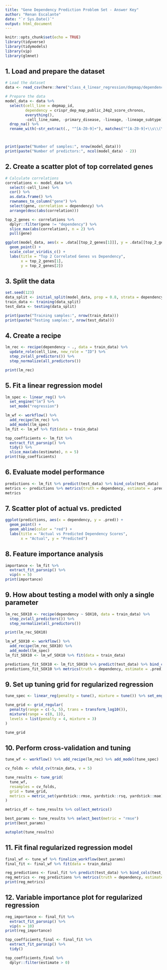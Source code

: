 ```yaml
---
title: "Gene Dependency Prediction Problem Set - Answer Key"
author: "Renan Escalante"
date: "`r Sys.Date()`"
output: html_document
---
```


```r
knitr::opts_chunk$set(echo = TRUE)
library(tidyverse)
library(tidymodels)
library(vip)
library(glmnet)
```

## 1. Load and prepare the dataset

```r
# Load the dataset
data <- read_csv(here::here("class_4_linear_regression/depmap/dependency_score_to_predict.csv"))

# Prepare the data
model_data <- data %>%
  select(cell_line = depmap_id, 
         dependency = crispr_dep_map_public_24q2_score_chronos, 
         everything(), 
         -cell_line_name, -primary_disease, -lineage, -lineage_subtype) %>%
  drop_na() %>%
  rename_with(~str_extract(., "^[A-Z0-9]+"), matches("^[A-Z0-9]+\\s\\(\\d+\\)$"))



print(paste("Number of samples:", nrow(model_data)))
print(paste("Number of predictors:", ncol(model_data) - 2))
```

## 2. Create a scatter plot of top correlated genes

```r
# Calculate correlations
correlations <- model_data %>%
  select(-cell_line) %>%
  cor() %>%
  as.data.frame() %>%
  rownames_to_column("gene") %>%
  select(gene, correlation = dependency) %>%
  arrange(desc(abs(correlation)))

top_2_genes <- correlations %>% 
  dplyr::filter(gene != "dependency") %>% 
  slice_max(abs(correlation), n = 2) %>% 
  pull(gene)

ggplot(model_data, aes(x = .data[[top_2_genes[1]]], y = .data[[top_2_genes[2]]], color = dependency)) +
  geom_point() +
  scale_color_viridis_c() +
  labs(title = "Top 2 Correlated Genes vs Dependency",
       x = top_2_genes[1],
       y = top_2_genes[2])
```

## 3. Split the data

```r
set.seed(123)
data_split <- initial_split(model_data, prop = 0.8, strata = dependency)
train_data <- training(data_split)
test_data <- testing(data_split)

print(paste("Training samples:", nrow(train_data)))
print(paste("Testing samples:", nrow(test_data)))
```

## 4. Create a recipe

```r
lm_rec <- recipe(dependency ~ ., data = train_data) %>%
  update_role(cell_line, new_role = "ID") %>%
  step_zv(all_predictors()) %>%
  step_normalize(all_predictors())

print(lm_rec)
```

## 5. Fit a linear regression model

```r
lm_spec <- linear_reg() %>% 
  set_engine("lm") %>% 
  set_mode("regression")

lm_wf <- workflow() %>% 
  add_recipe(lm_rec) %>% 
  add_model(lm_spec)
lm_fit <- lm_wf %>% fit(data = train_data)

top_coefficients <- lm_fit %>%
  extract_fit_parsnip() %>%
  tidy() %>%
  slice_max(abs(estimate), n = 5)
print(top_coefficients)
```

## 6. Evaluate model performance

```r
predictions <- lm_fit %>% predict(test_data) %>% bind_cols(test_data)
metrics <- predictions %>% metrics(truth = dependency, estimate = .pred)
metrics
```

## 7. Scatter plot of actual vs. predicted

```r
ggplot(predictions, aes(x = dependency, y = .pred)) +
  geom_point() +
  geom_abline(color = "red") +
  labs(title = "Actual vs Predicted Dependency Scores",
       x = "Actual", y = "Predicted")
```

## 8. Feature importance analysis

```r
importance <- lm_fit %>%
  extract_fit_parsnip() %>%
  vip(n = 5)
print(importance)
```
## 9. How about testing a model with only a single parameter

```r
lm_rec_SOX10 <- recipe(dependency ~ SOX10, data = train_data) %>%
  step_zv(all_predictors()) %>%
  step_normalize(all_predictors())

print(lm_rec_SOX10)
```
```r
lm_wf_SOX10 <- workflow() %>% 
  add_recipe(lm_rec_SOX10) %>% 
  add_model(lm_spec)
lm_fit_SOX10 <- lm_wf_SOX10 %>% fit(data = train_data)
```

```r
predictions_fit_SOX10 <- lm_fit_SOX10 %>% predict(test_data) %>% bind_cols(test_data)
predictions_fit_SOX10 %>% metrics(truth = dependency, estimate = .pred)
```



## 9. Set up tuning grid for regularized regression

```r
tune_spec <- linear_reg(penalty = tune(), mixture = tune()) %>% set_engine("glmnet")

tune_grid <- grid_regular(
  penalty(range = c(-5, 5), trans = transform_log10()),
  mixture(range = c(0, 1)),
  levels = list(penalty = 4, mixture = 3)
)

tune_grid
```

## 10. Perform cross-validation and tuning

```r
tune_wf <- workflow() %>% add_recipe(lm_rec) %>% add_model(tune_spec)

cv_folds <- vfold_cv(train_data, v = 5)

tune_results <- tune_grid(
  tune_wf,
  resamples = cv_folds,
  grid = tune_grid,
  metrics = metric_set(yardstick::rmse, yardstick::rsq, yardstick::mae)
)
```

```r
metrics_df <- tune_results %>% collect_metrics()
```


```r
best_params <- tune_results %>% select_best(metric = "rmse")
print(best_params)
```

```r
autoplot(tune_results)
```


## 11. Fit final regularized regression model

```r
final_wf <- tune_wf %>% finalize_workflow(best_params)
final_fit <- final_wf %>% fit(data = train_data)

reg_predictions <- final_fit %>% predict(test_data) %>% bind_cols(test_data)
reg_metrics <- reg_predictions %>% metrics(truth = dependency, estimate = .pred)
print(reg_metrics)
```




## 12. Variable importance plot for regularized regression

```r
reg_importance <- final_fit %>%
  extract_fit_parsnip() %>%
  vip(n = 10)
print(reg_importance)
```


```r
top_coefficients_final <- final_fit %>%
  extract_fit_parsnip() %>%
  tidy()

top_coefficients_final %>% 
  dplyr::filter(estimate > 0)
```



